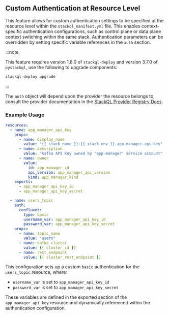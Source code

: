 
## Custom Authentication at Resource Level

This feature allows for custom authentication settings to be specified at the resource level within the `stackql_manifest.yml` file. This enables context-specific authentication configurations, such as control plane or data plane context switching within the same stack. Authentication parameters can be overridden by setting specific variable references in the `auth` section.

:::note

This feature requires version 1.8.0 of `stackql-deploy` and version 3.7.0 of `pystackql`, use the following to upgrade components:

```bash
stackql-deploy upgrade
```

:::

<LeftAlignedTable type="object" required={false} />

The `auth` object will depend upon the provider the resource belongs to, consult the provider documentation in the [StackQL Provider Registry Docs](https://stackql.io/registry).

### Example Usage

<File name='stackql_manifest.yml'>

```yaml {4,12-18}
resources:
  - name: app_manager_api_key
    props:
      - name: display_name
        value: "{{ stack_name }}-{{ stack_env }}-app-manager-api-key"
      - name: description
        value: "Kafka API Key owned by 'app-manager' service account"
      - name: owner
        value:
          id: app_manager_id
          api_version: app_manager_api_version
          kind: app_manager_kind
    exports:
      - app_manager_api_key_id
      - app_manager_api_key_secret

  - name: users_topic
    auth:
      confluent:
        type: basic
        username_var: app_manager_api_key_id
        password_var: app_manager_api_key_secret
    props:
      - name: topic_name
        value: "users"
      - name: kafka_cluster
        value: {{ cluster_id }}
      - name: rest_endpoint
        value: {{ cluster_rest_endpoint }}
```

This configuration sets up a custom `basic` authentication for the `users_topic` resource, where:

- `username_var` is set to `app_manager_api_key_id`
- `password_var` is set to `app_manager_api_key_secret`

These variables are defined in the exported section of the `app_manager_api_key` resource and dynamically referenced within the authentication configuration.
